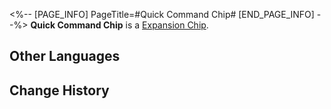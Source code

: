 <%-- [PAGE_INFO]
PageTitle=#Quick Command Chip#
[END_PAGE_INFO] --%>
{{Item Infobox
|id          = 250224
|image       = Item Quick Command Chip.png
|type        = Expansion Chip
|invCategory = 
|rarity      = 4
|effect      = Consume all Skill Points after using a Basic ATK or Skill to take an extra action. This cannot be triggered consecutively.
|description = A game item in Aetherium Wars. Aether Spirits will gain a special enhanced ability after equipping it.
}}
'''Quick Command Chip''' is a [[Expansion Chip]].

==Other Languages==
{{Other Languages
|en   = Quick Command Chip
|zhs  = 快速指令芯片
|zht  = 快速指令晶片
|ja   = チップ「クイックコマンド」
|ko   = 빠른 실행 칩
|es   = Chip de comando rápido
|fr   = Puce d'action rapide
|ru   = Чип быстрой команды
|th   = ชิปคำสั่งด่วน
|vi   = Chip Lệnh Nhanh
|de   = Chip: Schnellbefehl
|id   = Quick Command Chip
|pt   = Chip de Comando Rápido
}}

==Change History==
{{Change History|2.0}}